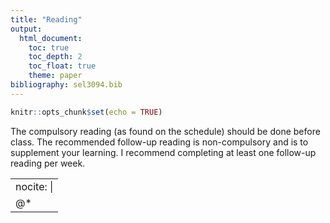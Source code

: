 ```yaml
---
title: "Reading"
output: 
  html_document:
    toc: true
    toc_depth: 2
    toc_float: true
    theme: paper
bibliography: sel3094.bib
---
```




```r
knitr::opts_chunk$set(echo = TRUE)
```

The compulsory reading (as found on the schedule) should be done before class.  The recommended follow-up reading is non-compulsory and is to supplement your learning.  I recommend completing at least one follow-up reading per week.


---
nocite: | 
  @*
---

